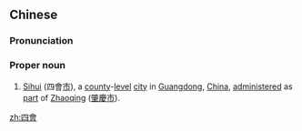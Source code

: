 {{also|四会}}
==Chinese==
{{zh-forms|s=四会|[[four]]|[[meeting]](s)<br>[[gather]]ing(s)<br>[[association]](s)}}
{{wikipedia|Sihui}}
===Pronunciation===
{{zh-pron
|m=Sìhuì
|cat=pn
}}
===Proper noun===
{{zh-proper noun}}
# {{lb|zh|geography}} [[Sihui]] (四會[[市]]), a [[county]]-[[level]] [[city]] in [[Guangdong]], [[China]], [[administer]]ed as [[part]] of [[Zhaoqing]] ([[肇慶]][[市]]).

[[zh:四會]]
